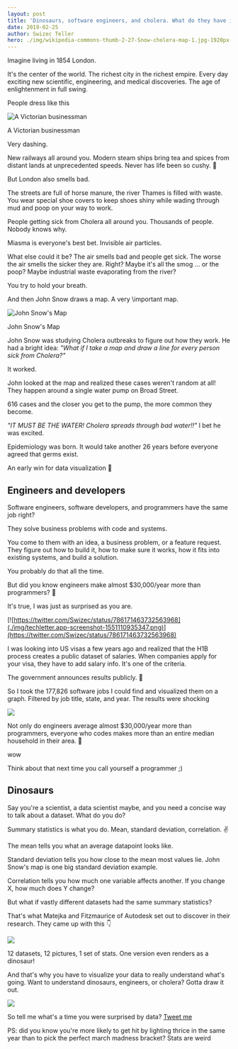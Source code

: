```yaml
---
layout: post
title: 'Dinosaurs, software engineers, and cholera. What do they have in common?'
date: 2019-02-25
author: Swizec Teller
hero: ./img/wikipedia-commons-thumb-2-27-Snow-cholera-map-1.jpg-1920px-Snow-cholera-map-1.jpg
---
```

Imagine living in 1854 London.



It's the center of the world. The richest city in the richest empire. Every day exciting new scientific, engineering, and medical discoveries. The age of enlightenment in full swing.



People dress like this

![A Victorian businessman](./img/webimages-gallery_1850s_bowtie.gif)



A Victorian businessman



Very dashing.



New railways all around you. Modern steam ships bring tea and spices from distant lands at unprecedented speeds. Never has life been so cushy. 🎩



But London also smells bad.



The streets are full of horse manure, the river Thames is filled with waste. You wear special shoe covers to keep shoes shiny while wading through mud and poop on your way to work.



People getting sick from Cholera all around you. Thousands of people. Nobody knows why.



Miasma is everyone's best bet. Invisible air particles.



What else could it be? The air smells bad and people get sick. The worse the air smells the sicker they are. Right? Maybe it's all the smog ... or the poop? Maybe industrial waste evaporating from the river?



You try to hold your breath.



And then John Snow draws a map. A very \\important map.

![John Snow's Map](./img/wikipedia-commons-thumb-2-27-Snow-cholera-map-1.jpg-1920px-Snow-cholera-map-1.jpg)



John Snow's Map



John Snow was studying Cholera outbreaks to figure out how they work. He had a bright idea: _"What if I take a map and draw a line for every person sick from Cholera?"_



It worked.



John looked at the map and realized these cases weren't random at all! They happen around a single water pump on Broad Street.



616 cases and the closer you get to the pump, the more common they become.



_"IT MUST BE THE WATER! Cholera spreads through bad water!!"_ I bet he was excited.



Epidemiology was born. It would take another 26 years before everyone agreed that germs exist.



An early win for data visualization 💪



## Engineers and developers



Software engineers, software developers, and programmers have the same job right?



They solve business problems with code and systems.



You come to them with an idea, a business problem, or a feature request. They figure out how to build it, how to make sure it works, how it fits into existing systems, and build a solution.



You probably do that all the time.



But did you know engineers make almost $30,000/year more than programmers? 🤨



It's true, I was just as surprised as you are.



[![https://twitter.com/Swizec/status/786171463732563968](./img/techletter.app-screenshot-1551110935347.png)](https://twitter.com/Swizec/status/786171463732563968)



I was looking into US visas a few years ago and realized that the H1B process creates a public dataset of salaries. When companies apply for your visa, they have to add salary info. It's one of the criteria.



The government announces results publicly. 🤔



So I took the 177,826 software jobs I could find and visualized them on a graph. Filtered by job title, state, and year. The results were shocking

![](./img/static-salaries.92f742c6.gif)

Not only do engineers average almost $30,000/year more than programmers, everyone who codes makes more than an entire median household in their area. 🤯



wow



Think about that next time you call yourself a programmer ;)



## Dinosaurs



Say you're a scientist, a data scientist maybe, and you need a concise way to talk about a dataset. What do you do?



Summary statistics is what you do. Mean, standard deviation, correlation. ✌️



The mean tells you what an average datapoint looks like.



Standard deviation tells you how close to the mean most values lie. John Snow's map is one big standard deviation example.



Correlation tells you how much one variable affects another. If you change X, how much does Y change?



But what if vastly different datasets had the same summary statistics?



That's what Matejka and Fitzmaurice of Autodesk set out to discover in their research. They came up with this 👇

![](./img/static-datasaurus.276ab6ca.gif)

12 datasets, 12 pictures, 1 set of stats. One version even renders as a dinosaur!



And that's why you have to visualize your data to really understand what's going. Want to understand dinosaurs, engineers, or cholera? Gotta draw it out.

![](./img/media-AbPNdmgk6TJK-giphy.gif)

So tell me what's a time you were surprised by data? [Tweet me](https://twitter.com/Swizec)



PS: did you know you're more likely to get hit by lighting thrice in the same year than to pick the perfect march madness bracket? Stats are weird